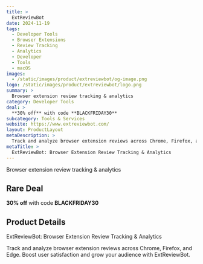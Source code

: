 ```yaml
---
title: >
  ExtReviewBot
date: 2024-11-19
tags:
  - Developer Tools
  - Browser Extensions
  - Review Tracking
  - Analytics
  - Developer
  - Tools
  - macOS
images:
  - /static/images/product/extreviewbot/og-image.png
logo: /static/images/product/extreviewbot/logo.png
summary: >
  Browser extension review tracking & analytics
category: Developer Tools
deal: >
  **30% off** with code **BLACKFRIDAY30**
subcategory: Tools & Services
website: https://www.extreviewbot.com/
layout: ProductLayout
metaDescription: >
  Track and analyze browser extension reviews across Chrome, Firefox, and Edge. Boost user satisfaction and grow your audience with ExtReviewBot.
metaTitle: >
  ExtReviewBot: Browser Extension Review Tracking & Analytics
---
```

Browser extension review tracking & analytics

## Rare Deal

**30% off** with code **BLACKFRIDAY30**
## Product Details
ExtReviewBot: Browser Extension Review Tracking & Analytics

Track and analyze browser extension reviews across Chrome, Firefox, and Edge. Boost user satisfaction and grow your audience with ExtReviewBot.
